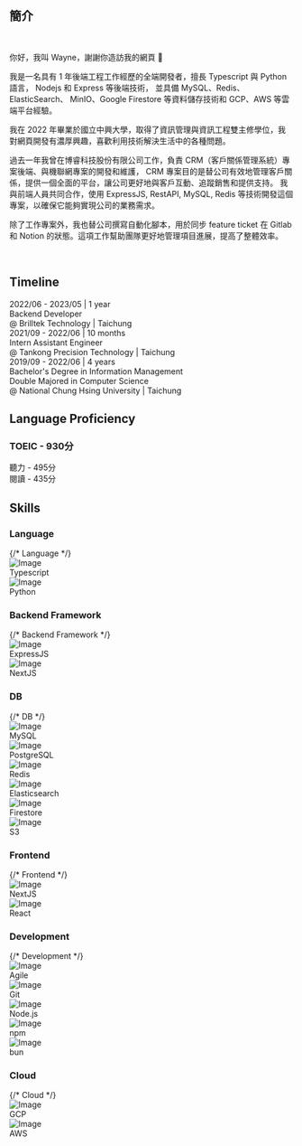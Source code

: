 ## 簡介

<br />
<div style={{textIndent: "2em"}}>

你好，我叫 Wayne，謝謝你造訪我的網頁 👋

我是一名具有 1 年後端工程工作經歷的全端開發者，擅長 Typescript 與 Python 語言， Nodejs 和 Express 等後端技術，
並具備 MySQL、Redis、ElasticSearch、 MinIO、Google Firestore 等資料儲存技術和 GCP、AWS 等雲端平台經驗。

我在 2022 年畢業於國立中興大學，取得了資訊管理與資訊工程雙主修學位，我對網頁開發有濃厚興趣，喜歡利用技術解決生活中的各種問題。

過去一年我曾在博睿科技股份有限公司工作，負責 CRM（客戶關係管理系統）專案後端、與機聯網專案的開發和維護，
CRM 專案目的是替公司有效地管理客戶關係，提供一個全面的平台，讓公司更好地與客戶互動、追蹤銷售和提供支持。
我與前端人員共同合作，使用 ExpressJS, RestAPI, MySQL, Redis 等技術開發這個專案，以確保它能夠實現公司的業務需求。

除了工作專案外，我也替公司撰寫自動化腳本，用於同步 feature ticket 在 Gitlab 和 Notion 的狀態。這項工作幫助團隊更好地管理項目進展，提高了整體效率。

</div>
<br/>
<style>
  {`
    .body {
      font-family: Arial, sans-serif;
    }
    .timeline {
      position: relative;
      max-width: 800px;
      margin: 0 auto;

      padding-left: 32px; /* Adjust the width of the line as needed */
      border-left: 2px solid #007BFF;
    }
    .entry {
      margin: 10px 0; /* Reduced margin */
      padding: 20px 0 20px 30px;
      position: relative;
    }

    .title {
      font-weight: bold;
      font-size: 20px;
    }
    .time {
      font-weight: bold;
      color: #007BFF;
    }
  `}
</style>

## Timeline

<div class="timeline">
  <div class="entry">
    <div class="time">2022/06 - 2023/05 | 1 year</div>
    <div class="title">Backend Developer</div>
    <div class="what">@ Brilltek Technology | Taichung</div>
  </div>
  <div class="entry">
    <div class="time">2021/09 - 2022/06 | 10 months</div>
    <div class="title">Intern Assistant Engineer</div>
    <div class="what">@ Tankong Precision Technology | Taichung</div>
  </div>
  <div class="entry">
    <div class="time">2019/09 - 2022/06 | 4 years</div>
    <div class="title"> Bachelor's Degree in Information Management <br /> Double Majored in Computer Science</div>
    <div class="what">
      @ National Chung Hsing University | Taichung
    </div>
  </div>
</div>


<style>
  {`
    .skillCategory {
      display: grid;
      grid-template-columns: repeat(auto-fill, minmax(125px, 1fr));
      gap: 5px;
    }

    .skill {
      display: flex;
      gap: 8px;
      margin-top: 10px;
    }

    .skill img {
      width: 30px;
      height: 30px;
      margin-bottom: 1px;
    }

    .skill div {
      margin-top: 5px;
    }
  `}
</style>

## Language Proficiency

### TOEIC - 930分

聽力 - 495分<br/>
閱讀 - 435分

## Skills

### Language

<div className="skillCategory">
  {/* Language */}
  <div className="skill">
    <img src="/assets/skill-icon-typescript.jpg" alt="Image" />
    <div>Typescript</div>
  </div>
  <div className="skill">
    <img src="/assets/skill-icon-python.jpg" alt="Image" />
    <div>Python</div>
  </div>
</div>

### Backend Framework

<div className="skillCategory">
  {/* Backend Framework */}
  <div className="skill">
    <img src="/assets/skill-icon-expressjs.jpg" alt="Image" />
    <div>ExpressJS</div>
  </div>
  <div className="skill">
    <img src="/assets/skill-icon-nextjs.jpg" alt="Image" />
    <div>NextJS</div>
  </div>
</div>

### DB

<div className="skillCategory">
  {/* DB */}
  <div className="skill">
    <img src="/assets/skill-icon-mysql.jpg" alt="Image" />
    <div>MySQL</div>
  </div>
  <div className="skill">
    <img src="/assets/skill-icon-postgresql.jpg" alt="Image" />
    <div>PostgreSQL</div>
  </div>
  <div className="skill">
    <img src="/assets/skill-icon-redis.jpg" alt="Image" />
    <div>Redis</div>
  </div>
  <div className="skill">
    <img src="/assets/skill-icon-elasticsearch.jpg" alt="Image" />
    <div>Elasticsearch</div>
  </div>
  <div className="skill">
    <img src="/assets/skill-icon-firestore.jpg" alt="Image" />
    <div>Firestore</div>
  </div>
  <div className="skill">
    <img src="/assets/skill-icon-s3.jpg" alt="Image" />
    <div>S3</div>
  </div>
</div>

### Frontend

<div className="skillCategory">
  {/* Frontend */}
  <div className="skill">
    <img src="/assets/skill-icon-nextjs.jpg" alt="Image" />
    <div>NextJS</div>
  </div>
  <div className="skill">
    <img src="/assets/skill-icon-react.jpg" alt="Image" />
    <div>React</div>
  </div>
</div>

### Development

<div className="skillCategory">
  {/* Development */}
  <div className="skill">
    <img src="/assets/skill-icon-agiledevelopment.jpg" alt="Image" />
    <div>Agile</div>
  </div>
  <div className="skill">
    <img src="/assets/skill-icon-git.jpg" alt="Image" />
    <div>Git</div>
  </div>
  <div className="skill">
    <img src="/assets/skill-icon-nodejs.jpg" alt="Image" />
    <div>Node.js</div>
  </div>
  <div className="skill">
    <img src="/assets/skill-icon-npm.jpg" alt="Image" />
    <div>npm</div>
  </div>
    <div className="skill">
    <img src="/assets/skill-icon-bun.jpg" alt="Image" />
    <div>bun</div>
  </div>
</div>

### Cloud

<div className="skillCategory">
  {/* Cloud */}
  <div className="skill">
    <img src="/assets/skill-icon-gcp.jpg" alt="Image" />
    <div>GCP</div>
  </div>
  <div className="skill">
    <img src="/assets/skill-icon-aws.jpg" alt="Image" />
    <div>AWS</div>
  </div>
</div>
